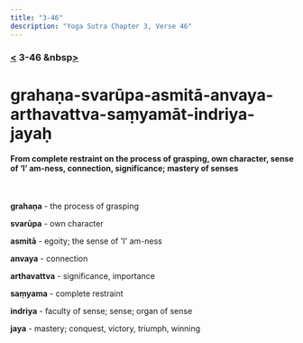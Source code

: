 ```yaml
---
title: "3-46"
description: "Yoga Sutra Chapter 3, Verse 46"
---
```


### [<](/Chapter-3/3-45) 3-46 &nbsp[>](/Chapter-3/3-47/)

# grahaṇa-svarūpa-asmitā-anvaya-arthavattva-saṃyamāt-indriya-jayaḥ

#### From complete restraint on the process of grasping, own character, sense of ‘I’ am-ness, connection, significance; mastery of senses

<br />

**grahaṇa** - the process of grasping

**svarūpa** - own character

**asmitā** - egoity; the sense of 'I' am-ness

**anvaya** - connection

**arthavattva** - significance, importance

**saṃyama** - complete restraint

**indriya** - faculty of sense; sense; organ of sense

**jaya** - mastery; conquest, victory, triumph, winning

<br />
